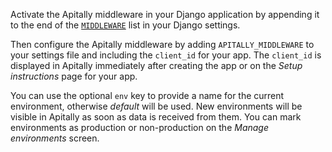 Activate the Apitally middleware in your Django application by appending it to the end of the [`MIDDLEWARE`](https://docs.djangoproject.com/en/4.2/topics/http/middleware/#activating-middleware) list in your Django settings.

Then configure the Apitally middleware by adding `APITALLY_MIDDLEWARE` to your settings file and including the `client_id` for your app.
The `client_id` is displayed in Apitally immediately after creating the app or on the _Setup instructions_ page for your app.

You can use the optional `env` key to provide a name for the current environment, otherwise _default_ will be used.
New environments will be visible in Apitally as soon as data is received from them. You can mark environments as production or non-production on the _Manage environments_ screen.
